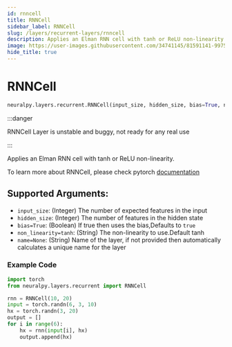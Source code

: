 ```yaml
---
id: rnncell
title: RNNCell
sidebar_label: RNNCell
slug: /layers/recurrent-layers/rnncell
description: Applies an Elman RNN cell with tanh or ReLU non-linearity
image: https://user-images.githubusercontent.com/34741145/81591141-99752900-93d9-11ea-9ef6-cc2c68daaa19.png
hide_title: true
---
```


# RNNCell

```python
neuralpy.layers.recurrent.RNNCell(input_size, hidden_size, bias=True, non_linearity='tanh', name=None)
```

:::danger

RNNCell Layer is unstable and buggy, not ready for any real use

:::

Applies an Elman RNN cell with tanh or ReLU non-linearity.

To learn more about RNNCell, please check pytorch [documentation](https://pytorch.org/docs/stable/nn.html#rnncell)

## Supported Arguments:

- `input_size`: (Integer) The number of expected features in the input
- `hidden_size`: (Integer) The number of features in the hidden state
- `bias=True`: (Boolean) If true then uses the bias,Defaults to `true`
- `non_linearity=tanh`: (String) The non-linearity to use.Default tanh
- `name=None`: (String) Name of the layer, if not provided then automatically calculates a unique name for the layer

### Example Code

```python
import torch
from neuralpy.layers.recurrent import RNNCell

rnn = RNNCell(10, 20)
input = torch.randn(6, 3, 10)
hx = torch.randn(3, 20)
output = []
for i in range(6):
    hx = rnn(input[i], hx)
    output.append(hx)
```
